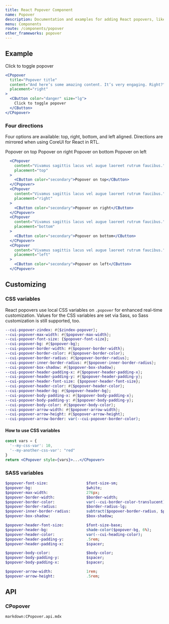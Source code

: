 ```yaml
---
title: React Popover Component
name: Popover
description: Documentation and examples for adding React popovers, like those found in iOS, to any element on your site.
menu: Components
route: /components/popover
other_frameworks: popover
---
```



## Example

<Example>
  <CPopover
    title="Popover title"
    content="And here’s some amazing content. It’s very engaging. Right?"
    placement="right"
  >
    <CButton color="danger" size="lg">Click to toggle popover</CButton>
  </CPopover>
</Example>

```jsx
<CPopover
  title="Popover title"
  content="And here’s some amazing content. It’s very engaging. Right?"
  placement="right"
>
  <CButton color="danger" size="lg">
    Click to toggle popover
  </CButton>
</CPopover>
```

### Four directions

Four options are available: top, right, bottom, and left aligned. Directions are mirrored when using CoreUI for React in RTL.

<Example>
  <CPopover content="Vivamus sagittis lacus vel augue laoreet rutrum faucibus." placement="top">
    <CButton color="secondary">Popover on top</CButton>
  </CPopover>
  <CPopover content="Vivamus sagittis lacus vel augue laoreet rutrum faucibus." placement="right">
    <CButton color="secondary">Popover on right</CButton>
  </CPopover>
  <CPopover content="Vivamus sagittis lacus vel augue laoreet rutrum faucibus." placement="bottom">
    <CButton color="secondary">Popover on bottom</CButton>
  </CPopover>
  <CPopover content="Vivamus sagittis lacus vel augue laoreet rutrum faucibus." placement="left">
    <CButton color="secondary">Popover on left</CButton>
  </CPopover>
</Example>

```jsx
  <CPopover
    content="Vivamus sagittis lacus vel augue laoreet rutrum faucibus."
    placement="top"
  >
    <CButton color="secondary">Popover on top</CButton>
  </CPopover>
  <CPopover
    content="Vivamus sagittis lacus vel augue laoreet rutrum faucibus."
    placement="right"
  >
    <CButton color="secondary">Popover on right</CButton>
  </CPopover>
  <CPopover
    content="Vivamus sagittis lacus vel augue laoreet rutrum faucibus."
    placement="bottom"
  >
    <CButton color="secondary">Popover on bottom</CButton>
  </CPopover>
  <CPopover
    content="Vivamus sagittis lacus vel augue laoreet rutrum faucibus."
    placement="left"
  >
    <CButton color="secondary">Popover on left</CButton>
  </CPopover>
```

## Customizing

### CSS variables

React popovers use local CSS variables on `.popover` for enhanced real-time customization. Values for the CSS variables are set via Sass, so Sass customization is still supported, too.

```sass
--cui-popover-zindex: #{$zindex-popover};
--cui-popover-max-width: #{$popover-max-width};
--cui-popover-font-size: {$popover-font-size};
--cui-popover-bg: #{$popover-bg};
--cui-popover-border-width: #{$popover-border-width};
--cui-popover-border-color: #{$popover-border-color};
--cui-popover-border-radius: #{$popover-border-radius};
--cui-popover-inner-border-radius: #{$popover-inner-border-radius};
--cui-popover-box-shadow: #{$popover-box-shadow};
--cui-popover-header-padding-x: #{$popover-header-padding-x};
--cui-popover-header-padding-y: #{$popover-header-padding-y};
--cui-popover-header-font-size: {$popover-header-font-size};
--cui-popover-header-color: #{$popover-header-color};
--cui-popover-header-bg: #{$popover-header-bg};
--cui-popover-body-padding-x: #{$popover-body-padding-x};
--cui-popover-body-padding-y: #{$popover-body-padding-y};
--cui-popover-body-color: #{$popover-body-color};
--cui-popover-arrow-width: #{$popover-arrow-width};
--cui-popover-arrow-height: #{$popover-arrow-height};
--cui-popover-arrow-border: var(--cui-popover-border-color);
```

#### How to use CSS variables

```jsx
const vars = { 
  '--my-css-var': 10,
  '--my-another-css-var': "red" 
}
return <CPopover style={vars}>...</CPopover>
```

### SASS variables

```sass
$popover-font-size:                 $font-size-sm;
$popover-bg:                        $white;
$popover-max-width:                 276px;
$popover-border-width:              $border-width;
$popover-border-color:              var(--cui-border-color-translucent);
$popover-border-radius:             $border-radius-lg;
$popover-inner-border-radius:       subtract($popover-border-radius, $popover-border-width);
$popover-box-shadow:                $box-shadow;

$popover-header-font-size:          $font-size-base;
$popover-header-bg:                 shade-color($popover-bg, 6%);
$popover-header-color:              var(--cui-heading-color);
$popover-header-padding-y:          .5rem;
$popover-header-padding-x:          $spacer;

$popover-body-color:                $body-color;
$popover-body-padding-y:            $spacer;
$popover-body-padding-x:            $spacer;

$popover-arrow-width:               1rem;
$popover-arrow-height:              .5rem;
```

## API

### CPopover

`markdown:CPopover.api.mdx`
